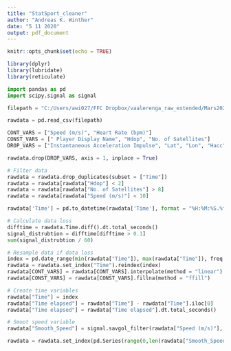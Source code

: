 ```yaml
---
title: "StatSport_cleaner"
author: "Andreas K. Winther"
date: "5 11 2020"
output: pdf_document
---
```


```r
knitr::opts_chunk$set(echo = TRUE)
```



```r
library(dplyr)
library(lubridate)
library(reticulate)
```


```python
import pandas as pd
import scipy.signal as signal

filepath = "C:/Users/awi027/FFC Dropbox/vaalerenga_raw_extended/Mars2020/14 March 2020-RawDataExtended/2020-03-14-Andrine-Entire Session.csv"

rawdata = pd.read_csv(filepath)

CONT_VARS = ["Speed (m/s)", "Heart Rate (bpm)"]
CONST_VARS = [" Player Display Name", "Hdop", "No. of Satellites"]
DROP_VARS = ["Instantaneous Acceleration Impulse", "Lat", "Lon", "Hacc", "Quality of Signal", "Accl X", "Accl Y", "Accl Z", "Gyro X", "Gyro Y", "Gyro Z"]

rawdata.drop(DROP_VARS, axis = 1, inplace = True) 

# Filter data
rawdata = rawdata.drop_duplicates(subset = ["Time"])
rawdata = rawdata[rawdata["Hdop"] < 2]
rawdata = rawdata[rawdata["No. of Satellites"] > 8]
rawdata = rawdata[rawdata["Speed (m/s)"] < 10]

rawdata['Time'] = pd.to_datetime(rawdata['Time'], format = "%H:%M:%S.%f")

# Calculate data loss
difftime = rawdata.Time.diff().dt.total_seconds()
signal_distrubtion = difftime[difftime > 0.1]
sum(signal_distrubtion / 60)

# Resample data if data loss
index = pd.date_range(min(rawdata["Time"]), max(rawdata["Time"]), freq = "0.1S")
rawdata = rawdata.set_index("Time").reindex(index)
rawdata[CONT_VARS] = rawdata[CONT_VARS].interpolate(method = "linear")
rawdata[CONST_VARS] = rawdata[CONST_VARS].fillna(method = "ffill")

# Create time variables
rawdata["Time"] = index
rawdata["Time elapsed"] = rawdata["Time"] - rawdata["Time"].iloc[0]
rawdata["Time elapsed"] = rawdata["Time elapsed"].dt.total_seconds()

# Smoot speed variable
rawdata["Smooth_Speed"] = signal.savgol_filter(rawdata["Speed (m/s)"], window_length = 7, polyorder = 1)

rawdata = rawdata.set_index(pd.Series(range(0,len(rawdata["Smooth_Speed"]))))

```

